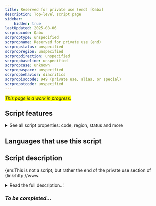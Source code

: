 ```yaml
---
title: Reserved for private use (end) [Qabx]
description: Top-level script page
sidebar:
    hidden: true
lastUpdated: 2025-08-06
scrpropcode: Qabx
scrproptype: unspecified
scrpropname: Reserved for private use (end)
scrpropstatus: unspecified
scrpropregion: unspecified
scrpropdirection: unspecified
scrpropbaseline: unspecified
scrpropcase: unknown
scrpropwspace: unspecified
scrpropbehavior: diacritics
scrpropisocode: 949 (private use, alias, or special)
scrpropotcode: unspecified
---
```


<span style='background-color:yellow'>_This page is a work in progress._</span>


## Script features

<details>
<summary> See all script properties: code, region, status and more</summary>
<ScriptInfo />
</details>

## Languages that use this script

<WsList script='Qabx' wsMax='5' />

## Script description

{em:This is not a script, but rather the end of the private use section of {link:http://www.

<details><summary>Read the full description...'</summary>_Not yet available._</details>

### _To be completed..._

